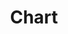 ---
type: component
category: Dashboard
title: Chart
description: An activity chart component.
status: todo
---